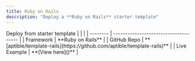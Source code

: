 ```yaml
---
title: Ruby on Rails
description: "Deploy a **Ruby on Rails** starter template"
---
```


<CardGroup cols={2}>
  <Card title="Deploy">
  Deploy from starter template
  </Card>
  |  |                            |
| -------- | ------------------------------------- |
| Framework     | **Ruby on Rails**                     |
| GitHub Repo      | **[aptible/template-rails](https://github.com/aptible/template-rails)**                   |
| Live Example   | **[View here]()** |
</CardGroup>
